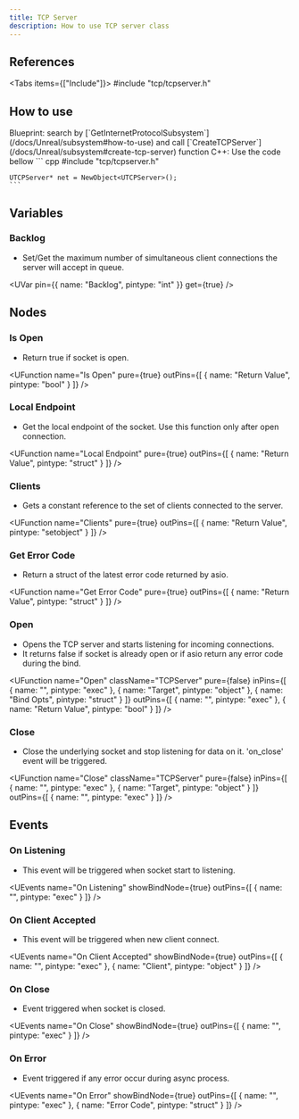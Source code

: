 ```yaml
---
title: TCP Server
description: How to use TCP server class
---
```



## References

<Tabs items={["Include"]}>
    <Tab value="Include">#include "tcp/tcpserver.h"</Tab>
</Tabs>

## How to use

<Steps>
  <Step>
    Blueprint: search by [`GetInternetProtocolSubsystem`](/docs/Unreal/subsystem#how-to-use) and call [`CreateTCPServer`](/docs/Unreal/subsystem#create-tcp-server) function
  </Step>
  <Step>
    C++: Use the code bellow
    ``` cpp
    #include "tcp/tcpserver.h"

    UTCPServer* net = NewObject<UTCPServer>();
    ```
  </Step>
</Steps>

## Variables

### Backlog

-    Set/Get the maximum number of simultaneous client connections the server will accept in queue.

<UVar 
  pin={{ name: "Backlog", pintype: "int" }}
  get={true}
/>

## Nodes

### Is Open

-   Return true if socket is open.

<UFunction
  name="Is Open"
  pure={true}
  outPins={[
    { name: "Return Value", pintype: "bool" }
  ]}
/>

### Local Endpoint

-   Get the local endpoint of the socket. Use this function only after open connection.

<UFunction
  name="Local Endpoint"
  pure={true}
  outPins={[
    { name: "Return Value", pintype: "struct" }
  ]}
/>

### Clients

-   Gets a constant reference to the set of clients connected to the server.

<UFunction
  name="Clients"
  pure={true}
  outPins={[
    { name: "Return Value", pintype: "setobject" }
  ]}
/>

### Get Error Code

-   Return a struct of the latest error code returned by asio.

<UFunction
  name="Get Error Code"
  pure={true}
  outPins={[
    { name: "Return Value", pintype: "struct" }
  ]}
/>

### Open

-   Opens the TCP server and starts listening for incoming connections.
-   It returns false if socket is already open or if asio return any error code during the bind.

<UFunction
  name="Open"
  className="TCPServer"
  pure={false}
  inPins={[
    { name: "", pintype: "exec" },
    { name: "Target", pintype: "object" },
    { name: "Bind Opts", pintype: "struct" }
  ]}
  outPins={[
    { name: "", pintype: "exec" },
    { name: "Return Value", pintype: "bool" }
  ]}
/>

### Close

-   Close the underlying socket and stop listening for data on it. 'on_close' event will be triggered.

<UFunction
  name="Close"
  className="TCPServer"
  pure={false}
  inPins={[
    { name: "", pintype: "exec" },
    { name: "Target", pintype: "object" }
  ]}
  outPins={[
    { name: "", pintype: "exec" }
  ]}
/>

## Events

### On Listening

-   This event will be triggered when socket start to listening.

<UEvents
  name="On Listening"
  showBindNode={true}
  outPins={[
    { name: "", pintype: "exec" }
  ]}
/>

### On Client Accepted

-   This event will be triggered when new client connect.

<UEvents
  name="On Client Accepted"
  showBindNode={true}
  outPins={[
    { name: "", pintype: "exec" },
    { name: "Client", pintype: "object" }
  ]}
/>

### On Close

-   Event triggered when socket is closed.

<UEvents
  name="On Close"
  showBindNode={true}
  outPins={[
    { name: "", pintype: "exec" }
  ]}
/>

### On Error

-   Event triggered if any error occur during async process.

<UEvents
  name="On Error"
  showBindNode={true}
  outPins={[
    { name: "", pintype: "exec" },
    { name: "Error Code", pintype: "struct" }
  ]}
/>
